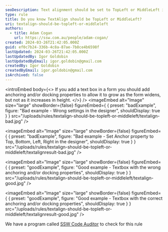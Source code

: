 ```yaml
---
seoDescription: Text alignment should be set to TopLeft or MiddleLeft in forms to allow text boxes to grow horizontally but not vertically.
type: rule
title: Do you know TextAlign should be TopLeft or MiddleLeft?
uri: textalign-should-be-topleft-or-middleleft
authors:
  - title: Adam Cogan
    url: https://ssw.com.au/people/adam-cogan/
created: 2024-03-26T21:42:05.000Z
guid: ef0c7b24-336b-4c8a-87ae-7b8ce4b6598f
lastUpdated: 2024-03-26T21:42:05.000Z
lastUpdatedBy: Igor Goldobin
lastUpdatedByEmail: igor.goldobin@gmail.com
createdBy: Igor Goldobin
createdByEmail: igor.goldobin@gmail.com
isArchived: false
---
```


<introEmbed
  body={<>
If you add a text box in a form you should add anchoring and/or docking properties to allow it to grow as the form widens, but not as it increases in height.
  </>}
/>
<imageEmbed
  alt="Image"
  size="large"
  showBorder={false}
  figureEmbed={ {
    preset: "badExample",
    figure: "Bad example - Wrong settings in the designer",
    shouldDisplay: true
  } }
  src="/uploads/rules/textalign-should-be-topleft-or-middleleft/textalign-bad.jpg"
/>

<imageEmbed
  alt="Image"
  size="large"
  showBorder={false}
  figureEmbed={ {
    preset: "badExample",
    figure: "Bad example - Set Anchor property to Top, Bottom, Left, Right in the designer",
    shouldDisplay: true
  } }
  src="/uploads/rules/textalign-should-be-topleft-or-middleleft/textalignresult-bad.jpg"
/>

<imageEmbed
  alt="Image"
  size="large"
  showBorder={false}
  figureEmbed={ {
    preset: "goodExample",
    figure: "Good example - Textbox with the wrong anchoring and/or docking properties",
    shouldDisplay: true
  } }
  src="/uploads/rules/textalign-should-be-topleft-or-middleleft/textalign-good.jpg"
/>

<imageEmbed
  alt="Image"
  size="large"
  showBorder={false}
  figureEmbed={ {
    preset: "goodExample",
    figure: "Good example - Textbox with the correct anchoring and/or docking properties",
    shouldDisplay: true
  } }
  src="/uploads/rules/textalign-should-be-topleft-or-middleleft/textalignresult-good.jpg"
/>

We have a program called [SSW Code Auditor](http://www.ssw.com.au/ssw/CodeAuditor/) to check for this rule
